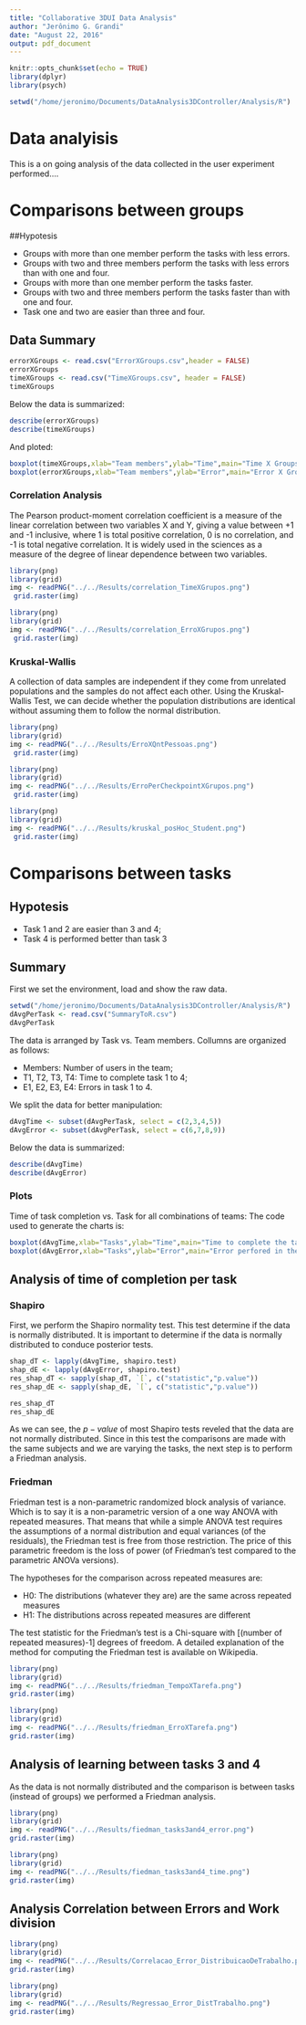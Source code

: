 ```yaml
---
title: "Collaborative 3DUI Data Analysis"
author: "Jerônimo G. Grandi"
date: "August 22, 2016"
output: pdf_document
---
```


```r
knitr::opts_chunk$set(echo = TRUE)
library(dplyr)
library(psych)
```

``` r
setwd("/home/jeronimo/Documents/DataAnalysis3DController/Analysis/R")
```


# Data analyisis

This is a on going analysis of the data collected in the user experiment performed.... 

# Comparisons between groups

##Hypotesis

* Groups with more than one member perform the tasks with less errors.
* Groups with two and three members perform the tasks with less errors than with one and four.
* Groups with more than one member perform the tasks faster.
* Groups with two and three members perform the tasks faster than with one and four.
* Task one and two are easier than three and four.


## Data Summary

``` r
errorXGroups <- read.csv("ErrorXGroups.csv",header = FALSE)
errorXGroups
timeXGroups <- read.csv("TimeXGroups.csv", header = FALSE)
timeXGroups
```
   
Below the data is summarized:   

```r
describe(errorXGroups)
describe(timeXGroups)
```
   
And ploted:

```r
boxplot(timeXGroups,xlab="Team members",ylab="Time",main="Time X Groups")
boxplot(errorXGroups,xlab="Team members",ylab="Error",main="Error X Groups")
```

### Correlation Analysis

The Pearson product-moment correlation coefficient is a measure of the linear correlation between two variables X and Y, giving a value between +1 and -1 inclusive, where 1 is total positive correlation, 0 is no correlation, and -1 is total negative correlation. It is widely used in the sciences as a measure of the degree of linear dependence between two variables. 

```r
library(png)
library(grid)
img <- readPNG("../../Results/correlation_TimeXGrupos.png")
 grid.raster(img)
```

```r
library(png)
library(grid)
img <- readPNG("../../Results/correlation_ErroXGrupos.png")
 grid.raster(img)
```

### Kruskal-Wallis

A collection of data samples are independent if they come from unrelated populations and the samples do not affect each other. Using the Kruskal-Wallis Test, we can decide whether the population distributions are identical without assuming them to follow the normal distribution.


```r
library(png)
library(grid)
img <- readPNG("../../Results/ErroXQntPessoas.png")
 grid.raster(img)
```

```r
library(png)
library(grid)
img <- readPNG("../../Results/ErroPerCheckpointXGrupos.png")
 grid.raster(img)
```

```r
library(png)
library(grid)
img <- readPNG("../../Results/kruskal_posHoc_Student.png")
 grid.raster(img)
```

# Comparisons between tasks

## Hypotesis

* Task 1 and 2 are easier than 3 and 4;
* Task 4 is performed better than task 3


## Summary
First we set the environment, load and show the raw data.  
 
``` r
setwd("/home/jeronimo/Documents/DataAnalysis3DController/Analysis/R")
dAvgPerTask <- read.csv("SummaryToR.csv")
dAvgPerTask
```
The data is arranged by Task vs. Team members. Collumns are organized as follows:   

* Members: Number of users in the team;   
* T1, T2, T3, T4: Time to complete task 1 to 4;    
* E1, E2, E3, E4: Errors in task 1 to 4. 

We split the data for better manipulation:

```r
dAvgTime <- subset(dAvgPerTask, select = c(2,3,4,5))
dAvgError <- subset(dAvgPerTask, select = c(6,7,8,9))
```

Below the data is summarized:

```r
describe(dAvgTime)
describe(dAvgError)

```

### Plots

Time of task completion vs. Task for all combinations of teams:
The code used to generate the charts is:

```r
boxplot(dAvgTime,xlab="Tasks",ylab="Time",main="Time to complete the tasks")
boxplot(dAvgError,xlab="Tasks",ylab="Error",main="Error perfored in the tasks")

```

## Analysis of time of completion per task

### Shapiro
First, we perform the Shapiro normality test. This test determine if the data is normally distributed. It is important to determine if the data is normally distributed to conduce posterior tests.

```r
shap_dT <- lapply(dAvgTime, shapiro.test)
shap_dE <- lapply(dAvgError, shapiro.test)
res_shap_dT <- sapply(shap_dT, `[`, c("statistic","p.value"))
res_shap_dE <- sapply(shap_dE, `[`, c("statistic","p.value"))

res_shap_dT
res_shap_dE
```

As we can see, the $p-value$ of most Shapiro tests reveled that the data are not normally distributed. Since in this test the comparisons are made with the same subjects and we are varying the tasks, the next step is to perform a Friedman analysis.

### Friedman

Friedman test is a non-parametric randomized block analysis of variance. Which is to say it is a non-parametric version of a one way ANOVA with repeated measures. That means that while a simple ANOVA test requires the assumptions of a normal distribution and equal variances (of the residuals), the Friedman test is free from those restriction. The price of this parametric freedom is the loss of power (of Friedman's test compared to the parametric ANOVa versions).

The hypotheses for the comparison across repeated measures are:   

* H0: The distributions (whatever they are) are the same across repeated measures   
* H1: The distributions across repeated measures are different   

The test statistic for the Friedman's test is a Chi-square with [(number of repeated measures)-1] degrees of freedom. A detailed explanation of the method for computing the Friedman test is available on Wikipedia.

```r
library(png)
library(grid)
img <- readPNG("../../Results/friedman_TempoXTarefa.png")
grid.raster(img)
```
```r
library(png)
library(grid)
img <- readPNG("../../Results/friedman_ErroXTarefa.png") 
grid.raster(img)
```

## Analysis of learning between tasks 3 and 4

As the data is not normally distributed and the comparison is between tasks (instead of groups) we performed a Friedman analysis.



```r
library(png)
library(grid)
img <- readPNG("../../Results/fiedman_tasks3and4_error.png") 
grid.raster(img)
```

```r
library(png)
library(grid)
img <- readPNG("../../Results/fiedman_tasks3and4_time.png") 
grid.raster(img)
```

## Analysis Correlation between Errors and Work division


```r
library(png)
library(grid)
img <- readPNG("../../Results/Correlacao_Error_DistribuicaoDeTrabalho.png") 
grid.raster(img)
```


```r
library(png)
library(grid)
img <- readPNG("../../Results/Regressao_Error_DistTrabalho.png") 
grid.raster(img)
```





